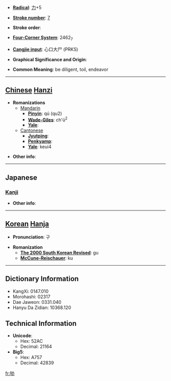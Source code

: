 * '''[[Wiktionary:Chinese radical index| Radical]]''': [[Wiktionary:Chinese radical index 力|力]]+5

* '''[[Wiktionary:Chinese total strokes index|Stroke number]]''': [[Wiktionary:Chinese total strokes index 7|7]]

* '''Stroke order''': 

* '''[[Wiktionary:Chinese four corner index|Four-Corner System]]''': 2462<sub>7</sub>

* '''[[Wiktionary:Chinese Cangjie index|Cangjie input]]''': 心口大尸 (PRKS)

* '''Graphical Significance and Origin''': 

* '''Common Meaning''': be diligent, toil, endeavor

----

== [[Chinese]] [[Hanzi]] ==

* '''Romanizations'''
** [[Mandarin]]
*** '''[[Pinyin]]''': qú (qu2)
*** '''[[Wade-Giles]]''': ch'ü<sup>2</sup>
*** '''[[Yale]]''': 
**[[Cantonese]]
***'''[[Jyutping]]''':
***'''[[Penkyamp]]''': 
***'''[[Yale]]''': keui4

* '''Other info''': 

----

==Japanese==
===[[Kanji]]===
{{kanji|on readings=[[く]] (ku)
|kun readings=[[つかれる]] (tsukareru)
}}

* '''Other info''':  

----

== [[Korean]] [[Hanja]] ==

* '''Pronunciation''': 구

* '''Romanization'''
** '''[[The 2000 South Korean Revised Romanization|The 2000 South Korean Revised]]''': gu
** '''[[McCune-Reischauer]]''': ku

----

== Dictionary Information ==

* KangXi: 0147.010
* Morohashi: 02317
* Dae Jaweon: 0331.040
* Hanyu Da Zidian: 10368.120

== Technical Information ==

* '''Unicode''':
** Hex: 52AC
** Decimal: 21164
* '''Big5''':
** Hex: A757
** Decimal: 42839

[[fr:劬]]